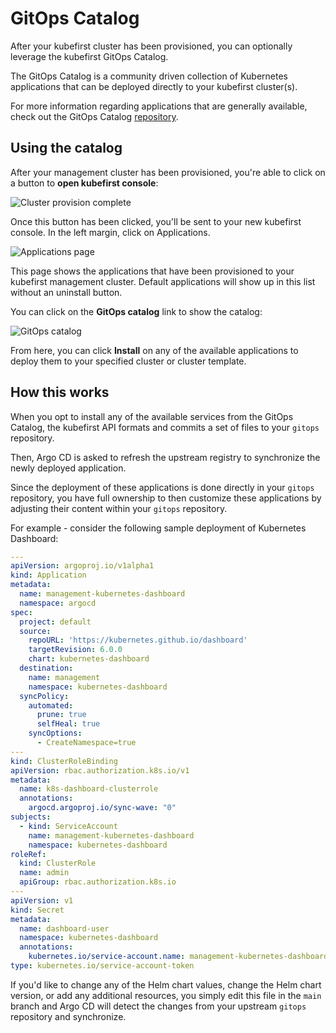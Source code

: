 # GitOps Catalog

After your kubefirst cluster has been provisioned, you can optionally leverage the kubefirst GitOps Catalog.

The GitOps Catalog is a community driven collection of Kubernetes applications that can be deployed directly to your kubefirst cluster(s).

For more information regarding applications that are generally available, check out the GitOps Catalog [repository](https://github.com/kubefirst/gitops-catalog).

## Using the catalog

After your management cluster has been provisioned, you're able to click on a button to **open kubefirst console**:

![Cluster provision complete](../img/common/catalog/button.png)

Once this button has been clicked, you'll be sent to your new kubefirst console. In the left margin, click on Applications.

![Applications page](../img/common/catalog/page.png)

This page shows the applications that have been provisioned to your kubefirst management cluster. Default applications will show up in this list without an uninstall button.

You can click on the **GitOps catalog** link to show the catalog:

![GitOps catalog](../img/common/catalog/services.png)

From here, you can click **Install** on any of the available applications to deploy them to your specified cluster or cluster template.

## How this works

When you opt to install any of the available services from the GitOps Catalog, the kubefirst API formats and commits a set of files to your `gitops` repository.

Then, Argo CD is asked to refresh the upstream registry to synchronize the newly deployed application.

Since the deployment of these applications is done directly in your `gitops` repository, you have full ownership to then customize these applications by adjusting their content within your `gitops` repository.

For example - consider the following sample deployment of Kubernetes Dashboard:

```yaml
---
apiVersion: argoproj.io/v1alpha1
kind: Application
metadata:
  name: management-kubernetes-dashboard
  namespace: argocd
spec:
  project: default
  source:
    repoURL: 'https://kubernetes.github.io/dashboard'
    targetRevision: 6.0.0
    chart: kubernetes-dashboard
  destination:
    name: management
    namespace: kubernetes-dashboard
  syncPolicy:
    automated:
      prune: true
      selfHeal: true
    syncOptions:
      - CreateNamespace=true
---
kind: ClusterRoleBinding
apiVersion: rbac.authorization.k8s.io/v1
metadata:
  name: k8s-dashboard-clusterrole
  annotations:
    argocd.argoproj.io/sync-wave: "0"
subjects:
  - kind: ServiceAccount
    name: management-kubernetes-dashboard
    namespace: kubernetes-dashboard
roleRef:
  kind: ClusterRole
  name: admin
  apiGroup: rbac.authorization.k8s.io
---
apiVersion: v1
kind: Secret
metadata:
  name: dashboard-user
  namespace: kubernetes-dashboard
  annotations:
    kubernetes.io/service-account.name: management-kubernetes-dashboard
type: kubernetes.io/service-account-token
```

If you'd like to change any of the Helm chart values, change the Helm chart version, or add any additional resources, you simply edit this file in the `main` branch and Argo CD will detect the changes from your upstream `gitops` repository and synchronize.
